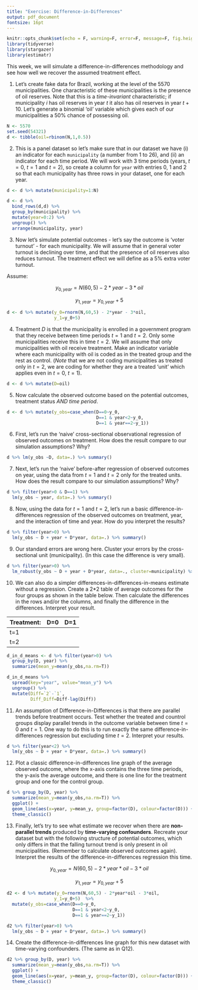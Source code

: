 ```yaml
---
title: "Exercise: Difference-in-Differences"
output: pdf_document
fontsize: 16pt
---
```


```r
knitr::opts_chunk$set(echo = F, warning=F, error=F, message=F, fig.height=3, fig.width=3, include=F)
library(tidyverse)
library(stargazer)
library(estimatr)
```

This week, we will simulate a difference-in-differences methodology and see how well we recover the assumed treatment effect. 

1. Let's create fake data for Brazil, working at the level of the 5570 municipalities. One characteristic of these municipalities is the presence of oil reserves. Note that this is a *time-invariant* characteristic; if municipality $i$ has oil reserves in year $t$ it also has oil reserves in year $t+10$. Let's generate a binomial 'oil' variable which gives each of our municipalities a 50\% chance of possessing oil. 

```r
N <- 5570
set.seed(54321)
d <- tibble(oil=rbinom(N,1,0.5))
```

2. This is a panel dataset so let's make sure that in our dataset we have (i) an indicator for each `municipality` (a number from 1 to 26), and (ii) an indicator for each time period. We will work with 3 time periods (years, $t=0$, $t=1$ and $t=2$), so create a column for `year` with entries 0, 1 and 2 so that each municipality has three rows in your dataset, one for each year. 

```r
d <- d %>% mutate(municipality=1:N) 

d <- d %>% 
  bind_rows(d,d) %>% 
  group_by(municipality) %>%
  mutate(year=0:2) %>%
  ungroup() %>% 
  arrange(municipality, year)
```

3. Now let's simulate potential outcomes - let's say the outcome is 'voter turnout' - for each municipality. We will assume that in general voter turnout is declining over time, and that the presence of oil reserves also reduces turnout. The treatment effect we will define as a 5\% extra voter turnout. 

Assume:

$$y_{0, year}=N(60,5) - 2*year - 3*oil$$ 

$$y_{1, year}=y_{0, year}+5$$

```r
d <- d %>% mutate(y_0=rnorm(N,60,5) - 2*year - 3*oil,
                  y_1=y_0+5)
```

4. Treatment $D$ is that the municipality is enrolled in a government program that they receive between time periods $t=1$ and $t=2$. Only some municipalities receive this in time $t=2$. We will assume that only municipalities with oil receive treatment. Make an indicator variable where each municipality with oil is coded as in the treated group and the rest as control. (*Note* that we are not coding municipalities as treated only in $t=2$, we are coding for whether they are a treated 'unit' which applies even in $t=0$, $t=1$).

```r
d <- d %>% mutate(D=oil)
```

5. Now calculate the observed outcome based on the potential outcomes, treatment status *AND time period*.

```r
d <- d %>% mutate(y_obs=case_when(D==0~y_0,
                                  D==1 & year<2~y_0,
                                  D==1 & year==2~y_1))
```

6. First, let's run the 'naive' cross-sectional observational regression of observed outcomes on treatment. How does the result compare to our simulation assumptions? Why?

```r
d %>% lm(y_obs ~D, data=.) %>% summary()
```

7. Next, let's run the 'naive' before-after regression of observed outcomes on year, using the data from $t=1$ and $t=2$ only for the treated units.  How does the result compare to our simulation assumptions? Why?

```r
d %>% filter(year>0 & D==1) %>% 
  lm(y_obs ~ year, data=.) %>% summary()
```

8. Now, using the data for $t=1$ and $t=2$, let's run a basic difference-in-differences regression of the observed outcomes on treatment, year, and the interaction of time and year. How do you interpret the results?

```r
d %>% filter(year>0) %>% 
  lm(y_obs ~ D + year + D*year, data=.) %>% summary()
```

9. Our standard errors are wrong here. Cluster your errors by the cross-sectional unit (municipality). (In this case the difference is very small).

```r
d %>% filter(year>0) %>% 
  lm_robust(y_obs ~ D + year + D*year, data=., cluster=municipality) %>% summary()
```

10. We can also do a simpler differences-in-differences-in-means estimate without a regression. Create a 2*2 table of average outcomes for the four groups as shown in the table below. Then calculate the differences in the rows and/or the columns, and finally the difference in the differences. Interpret your result.

Treatment:    | D=0 | D=1
----|-----|------
t=1 |     | 
t=2 |     | 

```r
d_in_d_means <- d %>% filter(year>0) %>% 
  group_by(D, year) %>% 
  summarize(mean_y=mean(y_obs,na.rm=T))

d_in_d_means %>%
  spread(key="year", value="mean_y") %>%
  ungroup() %>%
  mutate(Diff=`2`-`1`,
         Diff_Diff=Diff-lag(Diff))
```

11. An assumption of Difference-in-Differences is that there are parallel trends before treatment occurs. Test whether the treated and countrol groups display parallel trends in the outcome variable between time $t=0$ and $t=1$. One way to do this is to run exactly the same difference-in-differences regression but excluding time $t=2$. Interpret your results.

```r
d %>% filter(year<2) %>% 
  lm(y_obs ~ D + year + D*year, data=.) %>% summary()
```

12. Plot a classic difference-in-differences line graph of the average observed outcome, where the x-axis contains the three time periods, the y-axis the average outcome, and there is one line for the treatment group and one for the control group.

```r
d %>% group_by(D, year) %>% 
  summarize(mean_y=mean(y_obs,na.rm=T)) %>% 
  ggplot() +
  geom_line(aes(x=year, y=mean_y, group=factor(D), colour=factor(D))) +
  theme_classic()
```


13. Finally, let's try to see what estimate we recover when there are **non-parallel trends** produced by **time-varying confounders**. Recreate your dataset but with the following structure of potential outcomes, which only differs in that the falling turnout trend is only present in oil municipalities. (Remember to calculate observed outcomes again). Interpret the results of the difference-in-differences regression this time.

$$y_{0, year}=N(60,5) - 2*year*oil - 3*oil$$ 

$$y_{1, year}=y_{0, year}+5$$


```r
d2 <- d %>% mutate(y_0=rnorm(N,60,5) - 2*year*oil - 3*oil,
                  y_1=y_0+5)  %>% 
  mutate(y_obs=case_when(D==0~y_0,
                         D==1 & year<2~y_0,
                         D==1 & year==2~y_1))

d2 %>% filter(year>0) %>% 
  lm(y_obs ~ D + year + D*year, data=.) %>% summary()
```

14. Create the difference-in-differences line graph for this new dataset with time-varying confounders. (The same as in Q12).

```r
d2 %>% group_by(D, year) %>% 
  summarize(mean_y=mean(y_obs,na.rm=T)) %>% 
  ggplot() +
  geom_line(aes(x=year, y=mean_y, group=factor(D), colour=factor(D))) +
  theme_classic()
```